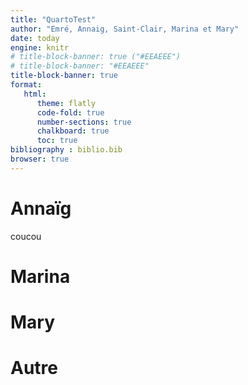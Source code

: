 ```yaml
---
title: "QuartoTest"
author: "Emré, Annaig, Saint-Clair, Marina et Mary"
date: today
engine: knitr
# title-block-banner: true ("#EEAEEE")
# title-block-banner: "#EEAEEE"
title-block-banner: true
format: 
   html: 
      theme: flatly
      code-fold: true
      number-sections: true
      chalkboard: true
      toc: true 
bibliography : biblio.bib
browser: true
---
```


# Annaïg
coucou

# Marina

# Mary


# Autre


